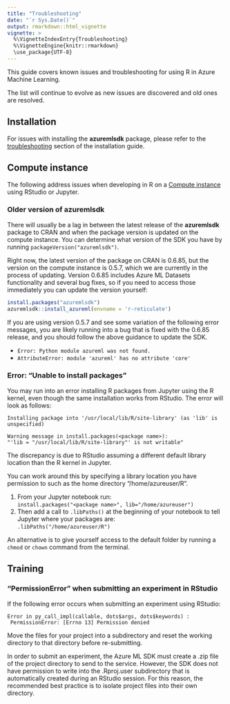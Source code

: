 ```yaml
---
title: "Troubleshooting"
date: "`r Sys.Date()`"
output: rmarkdown::html_vignette
vignette: >
  %\VignetteIndexEntry{Troubleshooting}
  %\VignetteEngine{knitr::rmarkdown}
  \use_package{UTF-8}
---
```


This guide covers known issues and troubleshooting for using R in Azure Machine Learning.

The list will continue to evolve as new issues are discovered and old ones are resolved.

## Installation
For issues with installing the **azuremlsdk** package, please refer to the [troubleshooting](https://azure.github.io/azureml-sdk-for-r/articles/installation.html#troubleshooting) section of the installation guide.

## Compute instance
The following address issues when developing in R on a [Compute instance](https://docs.microsoft.com/azure/machine-learning/concept-compute-instance) using RStudio or Jupyter.

### Older version of azuremlsdk
There will usually be a lag in between the latest release of the **azuremlsdk** package to CRAN and when the package version is updated on the compute instance. You can determine what version of the SDK you have by running `packageVersion("azuremlsdk")`.

Right now, the latest version of the package on CRAN is 0.6.85, but the version on the compute instance is 0.5.7, which we are currently in the process of updating. Version 0.6.85 includes Azure ML Datasets functionality and several bug fixes, so if you need to access those immediately you can update the version yourself:
``` r
install.packages("azuremlsdk")
azuremlsdk::install_azureml(envname = 'r-reticulate')
```

If you are using version 0.5.7 and see some variation of the following error messages, you are likely running into a bug that is fixed with the 0.6.85 release, and you should follow the above guidance to update the SDK.

* `Error: Python module azureml was not found.` 
* `AttributeError: module 'azureml' has no attribute 'core'`

### Error: "Unable to install packages"
You may run into an error installing R packages from Jupyter using the R kernel, even though the same installation works from RStudio. The error will look as follows: 
```
Installing package into '/usr/local/lib/R/site-library' (as 'lib' is unspecified)

Warning message in install.packages(<package name>):
"'lib = "/usr/local/lib/R/site-library"' is not writable"
```

The discrepancy is due to RStudio assuming a different default library location than the R kernel in Jupyter. 

You can work around this by specifying a library location you have permission to such as the home directory "/home/azureuser/R". 

1. From your Jupyter notebook run:  
`install.packages("<package name>", lib="/home/azureuser")`
2. Then add a call to `.libPaths()` at the beginning of your notebook to tell Jupyter where your packages are:  
`.libPaths("/home/azureuser/R")`

An alternative is to give yourself access to the default folder by running a `chmod` or `chown` command from the terminal.

## Training

### "PermissionError" when submitting an experiment in RStudio
If the following error occurs when submitting an experiment using RStudio: 
```
Error in py_call_impl(callable, dots$args, dots$keywords) : 
 PermissionError: [Errno 13] Permission denied
```
Move the files for your project into a subdirectory and reset the working directory to that directory before re-submitting.
  
In order to submit an experiment, the Azure ML SDK must create a .zip file of the project directory to send to the service. However, the SDK does not have permission to write into the .Rproj.user subdirectory that is automatically created during an RStudio session. For this reason, the recommended best practice is to isolate project files into their own directory.